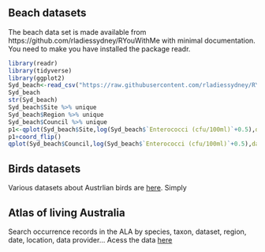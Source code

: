 
## Beach datasets

The beach data set is made available from
https://github.com/rladiessydney/RYouWithMe
with minimal documentation. You need to make you have installed the package readr.

```r
library(readr)
library(tidyverse)
library(ggplot2)
Syd_beach<-read_csv("https://raw.githubusercontent.com/rladiessydney/RYouWithMe/master/sydneybeaches.csv")
Syd_beach
str(Syd_beach)
Syd_beach$Site %>% unique
Syd_beach$Region %>% unique
Syd_beach$Council %>% unique
p1<-qplot(Syd_beach$Site,log(Syd_beach$`Enterococci (cfu/100ml)`+0.5),data=Syd_beach,geom=c("boxplot"),main="Enterococci",xlab="",ylab="Log(cflu/100 ml + 0.5)")
p1+coord_flip()
qplot(Syd_beach$Council,log(Syd_beach$`Enterococci (cfu/100ml)`+0.5),data=Syd_beach,geom=c("boxplot"),main="Enterococci",xlab="Council",ylab="Log(cflu/100 ml + 0.5)")
```

## Birds datasets

Various datasets about Austrlian birds are [here](https://birdata.birdlife.org.au/). Simply 

## Atlas of living Australia 

Search occurrence records in the ALA by species, taxon, dataset, region, date, location, data provider…
Acess the data [here](https://www.ala.org.au/)




